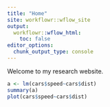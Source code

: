 ```yaml
---
title: "Home"
site: workflowr::wflow_site
output:
  workflowr::wflow_html:
    toc: false
editor_options:
  chunk_output_type: console
---
```


Welcome to my research website.

```r
a <- lm(cars$speed~cars$dist)
summary(a)
plot(cars$speed~cars$dist)
```

